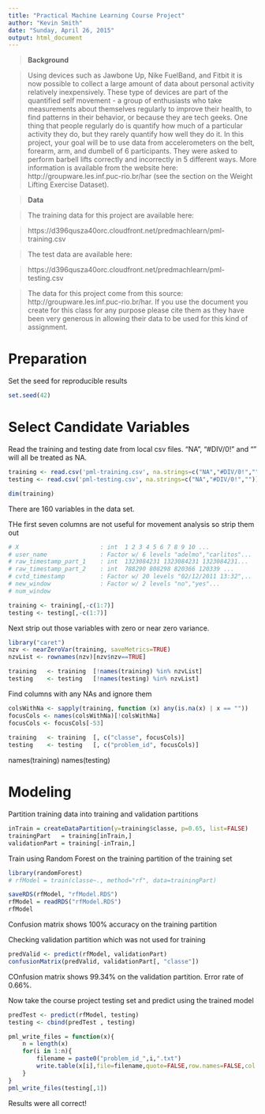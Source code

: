 ```yaml
---
title: "Practical Machine Learning Course Project"
author: "Kevin Smith"
date: "Sunday, April 26, 2015"
output: html_document
---
```


> **Background**

> Using devices such as Jawbone Up, Nike FuelBand, and Fitbit it is now possible to collect a large amount of data about personal activity relatively inexpensively. These type of devices are part of the quantified self movement - a group of enthusiasts who take measurements about themselves regularly to improve their health, to find patterns in their behavior, or because they are tech geeks. One thing that people regularly do is quantify how much of a particular activity they do, but they rarely quantify how well they do it. In this project, your goal will be to use data from accelerometers on the belt, forearm, arm, and dumbell of 6 participants. They were asked to perform barbell lifts correctly and incorrectly in 5 different ways. More information is available from the website here: http://groupware.les.inf.puc-rio.br/har (see the section on the Weight Lifting Exercise Dataset). 


> **Data **

> The training data for this project are available here: 

> https://d396qusza40orc.cloudfront.net/predmachlearn/pml-training.csv

> The test data are available here: 

> https://d396qusza40orc.cloudfront.net/predmachlearn/pml-testing.csv

> The data for this project come from this source: http://groupware.les.inf.puc-rio.br/har. If you use the document you create for this class for any purpose please cite them as they have been very generous in allowing their data to be used for this kind of assignment. 

# Preparation
Set the seed for reproducible results

```r
set.seed(42)
```

# Select Candidate Variables

Read the training and testing date from local csv files.  "NA", "#DIV/0!" and "" will all be treated as NA.

```r
training <- read.csv('pml-training.csv', na.strings=c("NA","#DIV/0!",""))
testing <- read.csv('pml-testing.csv', na.strings=c("NA","#DIV/0!",""))

dim(training)
```

There are 160 variables in the data set.

THe first seven columns are not useful for movement analysis so strip them out

```r
# X                       : int  1 2 3 4 5 6 7 8 9 10 ...
# user_name               : Factor w/ 6 levels "adelmo","carlitos"...
# raw_timestamp_part_1    : int  1323084231 1323084231 1323084231...
# raw_timestamp_part_2    : int  788290 808298 820366 120339 ...
# cvtd_timestamp          : Factor w/ 20 levels "02/12/2011 13:32",..
# new_window              : Factor w/ 2 levels "no","yes"...
# num_window         

training <- training[,-c(1:7)]
testing <- testing[,-c(1:7)]
```

Next strip out those variables with zero or near zero variance.

```r
library("caret")
nzv <- nearZeroVar(training, saveMetrics=TRUE)
nzvList <- rownames(nzv)[nzv$nzv==TRUE]

training   <- training  [!names(training) %in% nzvList]
testing    <- testing   [!names(testing) %in% nzvList]
```

Find columns with any NAs and ignore them

```r

colsWithNa <- sapply(training, function (x) any(is.na(x) | x == ""))
focusCols <- names(colsWithNa)[!colsWithNa]
focusCols <- focusCols[-53]
    
training   <- training  [, c("classe", focusCols)]
testing    <- testing   [, c("problem_id", focusCols)]
```

names(training)
names(testing)

# Modeling

Partition training data into training and validation partitions

```r
inTrain = createDataPartition(y=training$classe, p=0.65, list=FALSE)
trainingPart   = training[inTrain,]
validationPart = training[-inTrain,]
```

Train using Random Forest on the training partition of the training set

```r
library(randomForest)
# rfModel = train(classe~., method="rf", data=trainingPart)

saveRDS(rfModel, "rfModel.RDS")
rfModel = readRDS("rfModel.RDS")
rfModel
```

Confusion matrix shows 100% accuracy on the training partition

Checking validation partition which was not used for training

```r
predValid <- predict(rfModel, validationPart)
confusionMatrix(predValid, validationPart[, "classe"])
```

COnfusion matrix shows 99.34% on the validation partition. Error rate of 0.66%.

Now take the course project testing set and predict using the trained model

```r
predTest <- predict(rfModel, testing)
testing <- cbind(predTest , testing)

pml_write_files = function(x){
    n = length(x)
    for(i in 1:n){
        filename = paste0("problem_id_",i,".txt")
        write.table(x[i],file=filename,quote=FALSE,row.names=FALSE,col.names=FALSE)
    }
}
pml_write_files(testing[,1])
```

Results were all correct!



